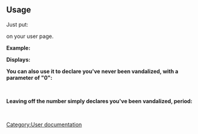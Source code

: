 {{Documentation subpage}}
<!-- PLEASE ADD CATEGORIES AND INTERWIKIS AT THE BOTTOM OF THIS PAGE. -->
==Usage==

Just put:

{{tlu|Vandalized-combo}}

on your user page.  


'''Example:'''

{{tlu|Vandalized-combo|13}}

'''Displays:'''
{{vandalized-combo|13}}
<br style="clear:left;" />


'''You can also use it to declare you've never been vandalized, with a parameter of "0":'''

{{tlu|Vandalized-combo|0}}

{{vandalized-combo|0}}
<br style="clear:left;" />


'''Leaving off the number simply declares you've been vandalized, period:'''

{{tlu|Vandalized-combo}}

{{vandalized-combo}}
<br style="clear:left;" />


<noinclude>[[Category:User documentation]]</noinclude>
<includeonly><!--
++++ PLEASE ADD CATEGORIES AND INTERWIKIS BELOW THIS LINE, THANK YOU. -->
[[Category:维基百科相关用户框|{{PAGENAME}}]]
</includeonly>